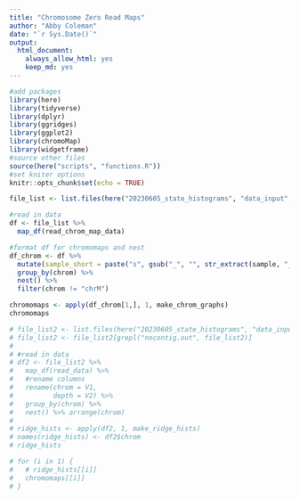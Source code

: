 ```yaml
---
title: "Chromosome Zero Read Maps"
author: "Abby Coleman"
date: "`r Sys.Date()`"
output: 
  html_document:
    always_allow_html: yes
    keep_md: yes
---
```


```r
#add packages
library(here)
library(tidyverse)
library(dplyr)
library(ggridges)
library(ggplot2)
library(chromoMap)
library(widgetframe)
#source other files
source(here("scripts", "functions.R"))
#set kniter options
knitr::opts_chunk$set(echo = TRUE)
```

```r
file_list <- list.files(here("20230605_state_histograms", "data_input", "unzipped", "chrom_map"), full.names = TRUE)

#read in data
df <- file_list %>%
  map_df(read_chrom_map_data)

```

```r
#format df for chromomaps and nest
df_chrom <- df %>% 
  mutate(sample_short = paste("s", gsub("_", "", str_extract(sample, "_[[:digit:]]{3}_")))) %>%
  group_by(chrom) %>%
  nest() %>%
  filter(chrom != "chrM")

chromomaps <- apply(df_chrom[1,], 1, make_chrom_graphs)
chromomaps
```


```r
# file_list2 <- list.files(here("20230605_state_histograms", "data_input", "unzipped"), full.names = TRUE, include.dirs = FALSE)
# file_list2 <- file_list2[grepl("nocontig.out", file_list2)]
# 
# #read in data
# df2 <- file_list2 %>%
#   map_df(read_data) %>%
#   #rename columns
#   rename(chrom = V1,
#          depth = V2) %>%
#   group_by(chrom) %>%
#   nest() %>% arrange(chrom)
# 
# ridge_hists <- apply(df2, 1, make_ridge_hists)
# names(ridge_hists) <- df2$chrom
# ridge_hists
```



```r
# for (i in 1) {
#   # ridge_hists[[i]]
#   chromomaps[[i]]
# }

```





